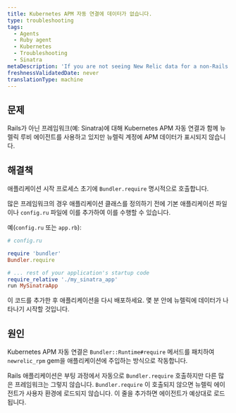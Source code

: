 ```yaml
---
title: Kubernetes APM 자동 연결에 데이터가 없습니다.
type: troubleshooting
tags:
  - Agents
  - Ruby agent
  - Kubernetes
  - Troubleshooting
  - Sinatra
metaDescription: 'If you are not seeing New Relic data for a non-Rails Ruby application using the Kubernetes APM auto-attach, you may need to explicitly call `Bundler.require`.'
freshnessValidatedDate: never
translationType: machine
---
```


## 문제

Rails가 아닌 프레임워크(예: Sinatra)에 대해 Kubernetes APM 자동 연결과 함께 뉴렐릭 루비 에이전트를 사용하고 있지만 뉴렐릭 계정에 APM 데이터가 표시되지 않습니다.

## 해결책

애플리케이션 시작 프로세스 초기에 `Bundler.require` 명시적으로 호출합니다.

많은 프레임워크의 경우 애플리케이션 클래스를 정의하기 전에 기본 애플리케이션 파일이나 `config.ru` 파일에 이를 추가하여 이를 수행할 수 있습니다.

예(`config.ru` 또는 `app.rb`):

```ruby
# config.ru

require 'bundler'
Bundler.require

# ... rest of your application's startup code
require_relative './my_sinatra_app'
run MySinatraApp
```

이 코드를 추가한 후 애플리케이션을 다시 배포하세요. 몇 분 안에 뉴렐릭에 데이터가 나타나기 시작할 것입니다.

## 원인

Kubernetes APM 자동 연결은 `Bundler::Runtime#require` 메서드를 패치하여 `newrelic_rpm` gem을 애플리케이션에 주입하는 방식으로 작동합니다.

Rails 애플리케이션은 부팅 과정에서 자동으로 `Bundler.require` 호출하지만 다른 많은 프레임워크는 그렇지 않습니다. `Bundler.require` 이 호출되지 않으면 뉴렐릭 에이전트가 사용자 환경에 로드되지 않습니다. 이 줄을 추가하면 에이전트가 예상대로 로드됩니다.